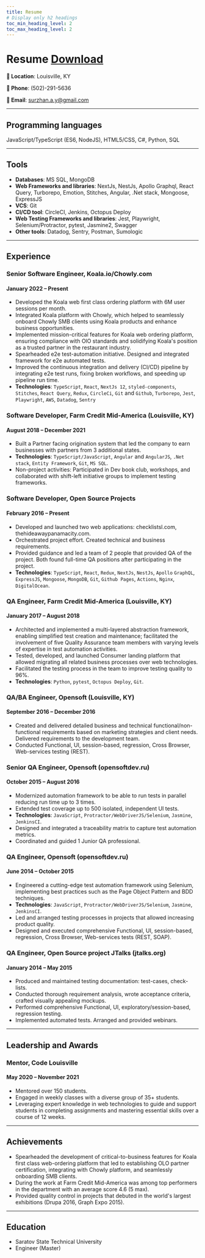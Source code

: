 ```yaml
---
title: Resume
# Display only h2 headings
toc_min_heading_level: 2
toc_max_heading_level: 2
---
```


# Resume <a href="/resume.pdf" className="button button--outline button--info margin-left--md" download="Andrei_Surzhan_Resume.pdf"  target="_blank">Download</a>



**📍 Location**: Louisville, KY

**📱 Phone**: (502)-291-5636

**📧 Email**: surzhan.a.y@gmail.com

----

## Programming languages
JavaScript/TypeScript (ES6, NodeJS), HTML5/CSS, C#, Python, SQL

----

## Tools
 - **Databases**: MS SQL, MongoDB
 - **Web Frameworks and libraries**: NextJs, NestJs, Apollo Graphql, React Query, Turborepo, Emotion, Stitches, Angular, .Net stack, Mongoose, ExpressJS
 - **VCS**: Git
 - **CI/CD tool**: CircleCI, Jenkins, Octopus Deploy
 - **Web Testing Frameworks and libraries**: Jest, Playwright, Selenium/Protractor, pytest, Jasmine2, Swagger
 - **Other tools**: Datadog, Sentry, Postman, Sumologic

----

## Experience

### Senior Software Engineer, Koala.io/Chowly.com
#### January 2022 – Present

- Developed the Koala web first class ordering platform with 6M user sessions per month.
- Integrated Koala platform with Chowly, which helped to seamlessly onboard Chowly SMB clients using Koala products and enhance business opportunities.
- Implemented mission-critical features for Koala web ordering platform, ensuring compliance with OlO standards and solidifying Koala's position as a trusted partner in the restaurant industry.
- Spearheaded e2e test-automation initiative. Designed and integrated framework for e2e automated tests.
- Improved the continuous integration and delivery (CI/CD) pipeline by integrating e2e test runs, fixing broken workflows, and speeding up pipeline run time.
- **Technologies**: `TypeScript`, `React`, `NextJs 12`, `styled-components`, `Stitches`, `React Query`, `Redux`, `CircleCi`, `Git` and `Github`, `Turborepo`, `Jest`, `Playwright`, `AWS`, `Datadog`, `Sentry`


### Software Developer, Farm Credit Mid-America (Louisville, KY)
#### August 2018 – December 2021

- Built a Partner facing origination system that led the company to earn businesses with partners from 3 additional states.
- **Technologies**: `TypeScript/JavaScript`, `Angular` and `AngularJS`, `.Net stack`, `Entity Framework`, `Git`, `MS SQL`.
- Non-project activities: Participated in Dev book club, workshops, and collaborated with shift-left initiative groups to implement testing frameworks.


### Software Developer, Open Source Projects
#### February 2016 – Present

- Developed and launched two web applications: checklistsl.com, thehideawaypanamacity.com.
- Orchestrated project effort. Created technical and business requirements.
- Provided guidance and led a team of 2 people that provided QA of the project. Both found full-time QA positions after participating in the project.
- **Technologies**: `TypeScript`, `React`, `Redux`, `NextJs`, `NestJs`, `Apollo` `GraphQL`, `ExpressJS`, `Mongoose`, `MongoDB`, `Git`, `Github Pages`, `Actions`, `Nginx`, `DigitalOcean`.


### QA Engineer, Farm Credit Mid-America (Louisville, KY)
#### January 2017 – August 2018

- Architected and implemented a multi-layered abstraction framework, enabling simplified test creation and maintenance; facilitated the involvement of five Quality Assurance team members with varying levels of expertise in test automation activities.
- Tested, developed, and launched Consumer landing platform that allowed migrating all related business processes over web technologies.
- Facilitated the testing process in the team to improve testing quality to 96%.
- **Technologies**: `Python`, `pytest`, `Octopus Deploy`, `Git`.


### QA/BA Engineer, Opensoft (Louisville, KY)
#### September 2016 – December 2016

- Created and delivered detailed business and technical functional/non-functional requirements based on marketing strategies and client needs. Delivered requirements to the development team.
- Conducted Functional, UI, session-based, regression, Cross Browser, Web-services testing (REST).


### Senior QA Engineer, Opensoft (opensoftdev.ru)
#### October 2015 – August 2016

- Modernized automation framework to be able to run tests in parallel reducing run time up to 3 times.
- Extended test coverage up to 500 isolated, independent UI tests.
- **Technologies**: `JavaScript`, `Protractor/WebDriverJS/Selenium`, `Jasmine`, `JenkinsCI`.
- Designed and integrated a traceability matrix to capture test automation metrics.
- Coordinated and guided 1 Junior QA professional.


### QA Engineer, Opensoft (opensoftdev.ru)
#### June 2014 – October 2015

- Engineered a cutting-edge test automation framework using Selenium, implementing best practices such as the Page Object Pattern and BDD techniques.
- **Technologies**: `JavaScript`, `Protractor/WebDriverJS/Selenium`, `Jasmine`, `JenkinsCI`.
- Led and arranged testing processes in projects that allowed increasing product quality.
- Designed and executed comprehensive Functional, UI, session-based, regression, Cross Browser, Web-services tests (REST, SOAP).


### QA Engineer, Open Source project JTalks (jtalks.org)
#### January 2014 – May 2015

- Produced and maintained testing documentation: test-cases, check-lists.
- Conducted thorough requirement analysis, wrote acceptance criteria, crafted visually appealing mockups.
- Performed comprehensive Functional, UI, exploratory/session-based, regression testing.
- Implemented automated tests. Arranged and provided webinars.

----

## Leadership and Awards

### Mentor, Code Louisville
#### May 2020 – November 2021

- Mentored over 150 students.
- Engaged in weekly classes with a diverse group of 35+ students.
- Leveraging expert knowledge in web technologies to guide and support students in completing assignments and mastering essential skills over a course of 12 weeks.

----

## Achievements

- Spearheaded the development of critical-to-business features for Koala first class web-ordering platform that led to establishing OLO partner certification, integrating with Chowly platform, and seamlessly onboarding SMB clients.
- During the work at Farm Credit Mid-America was among top performers in the department with an average score 4.6 (5 max).
- Provided quality control in projects that debuted in the world's largest exhibitions (Drupa 2016, Graph Expo 2015).

----

## Education

- Saratov State Technical University
- Engineer (Master)